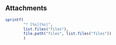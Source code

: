 ## Attachments

```r
sprintf(
		"* [%s](%s)",
		list.files("files"),
		file.path("files", list.files("files"))
		)
```
